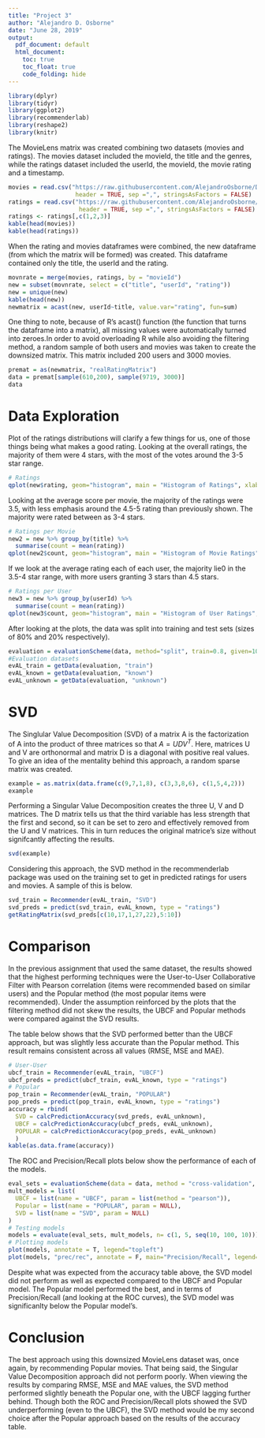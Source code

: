 ---
title: "Project 3"
author: "Alejandro D. Osborne"
date: "June 28, 2019"
output:
  pdf_document: default
  html_document:
    toc: true
    toc_float: true
    code_folding: hide
---

```{r results='hide', message=FALSE, warning=FALSE}
library(dplyr)
library(tidyr)
library(ggplot2)
library(recommenderlab)
library(reshape2)
library(knitr)
```

The MovieLens matrix was created combining two datasets (movies and ratings). The movies dataset included the movieId, the title and the genres, while the ratings dataset included the userId, the movieId, the movie rating and a timestamp.

```{r}
movies = read.csv("https://raw.githubusercontent.com/AlejandroOsborne/DATA612/master/movies.csv", 
                   header = TRUE, sep =",", stringsAsFactors = FALSE)
ratings = read.csv("https://raw.githubusercontent.com/AlejandroOsborne/DATA612/master/ratings.csv", 
                    header = TRUE, sep =",", stringsAsFactors = FALSE)
ratings <- ratings[,c(1,2,3)]
kable(head(movies))
kable(head(ratings))
```

When the rating and movies dataframes were combined, the new dataframe (from which the matrix will be formed) was created. This dataframe contained only the title, the userId and the rating.

```{r}
movnrate = merge(movies, ratings, by = "movieId")
new = subset(movnrate, select = c("title", "userId", "rating"))
new = unique(new)
kable(head(new))
newmatrix = acast(new, userId~title, value.var="rating", fun=sum)
```

One thing to note, because of R's acast() function (the function that turns the dataframe into a matrix), all missing values were automatically turned into zeroes.In order to avoid overloading R while also avoiding the filtering method, a random sample of both users and movies was taken to create the downsized matrix. This matrix included 200 users and 3000 movies.

```{r}
premat = as(newmatrix, "realRatingMatrix")
data = premat[sample(610,200), sample(9719, 3000)]
data
```

# Data Exploration

Plot of the ratings distributions will clarify a few things for us, one of those things being what makes a good rating. Looking at the overall ratings, the majority of them were 4 stars, with the most of the votes around the 3-5 star range.

```{r}
# Ratings
qplot(new$rating, geom="histogram", main = "Histogram of Ratings", xlab = "Rating Scores", binwidth = 0.5, fill=I("cornflower blue"))
```

Looking at the average score per movie, the majority of the ratings were 3.5, with less emphasis around the 4.5-5 rating than previously shown. The majority were rated between as 3-4 stars.
```{r}
# Ratings per Movie
new2 = new %>% group_by(title) %>%
  summarise(count = mean(rating))
qplot(new2$count, geom="histogram", main = "Histogram of Movie Ratings", xlab = "Average Rating Scores Per Movie", binwidth = 0.5, fill=I("FireBrick"))
```

If we look at the average rating each of each user, the majority lie0 in the 3.5-4 star range, with more users granting 3 stars than 4.5 stars.
```{r}
# Ratings per User
new3 = new %>% group_by(userId) %>%
  summarise(count = mean(rating))
qplot(new3$count, geom="histogram", main = "Histogram of User Ratings", xlab = "Average Rating Scores Per User", binwidth = 0.5, fill=I("Plum"))
```

After looking at the plots, the data was split into training and test sets (sizes of 80% and 20% respectively).

```{r}
evaluation = evaluationScheme(data, method="split", train=0.8, given=10, goodRating=3.5)
#Evaluation datasets
evAL_train = getData(evaluation, "train")
evAL_known = getData(evaluation, "known")
evAL_unknown = getData(evaluation, "unknown")
```

# SVD

The Singlular Value Decomposition (SVD) of a matrix A is the factorization of A into the product of three matrices so that $A=UDV^T$. Here, matrices U and V are orthonormal and matrix D is a diagonal with positive real values. To give an idea of the mentality behind this approach, a random sparse matrix was created.

```{r}
example = as.matrix(data.frame(c(9,7,1,8), c(3,3,8,6), c(1,5,4,2)))
example
```

Performing a Singular Value Decomposition creates the three U, V and D matrices. The D matrix tells us that the third variable has less strength that the first and second, so it can be set to zero and effectively removed from the U and V matrices. This in turn reduces the original matrice's size without signifcantly affecting the results.
```{r}
svd(example)
```

Considering this approach, the SVD method in the recommenderlab package was used on the training set to get in predicted ratings for users and movies. A sample of this is below.

```{r}
svd_train = Recommender(evAL_train, "SVD")
svd_preds = predict(svd_train, evAL_known, type = "ratings")
getRatingMatrix(svd_preds[c(10,17,1,27,22),5:10])
```


# Comparison

In the previous assignment that used the same dataset, the results showed that the highest performing techniques were the User-to-User Collaborative Filter with Pearson correlation (items were recommended based on similar users) and the Popular method (the most popular items were recommended). Under the assumption reinforced by the plots that the filtering method did not skew the results, the UBCF and Popular methods were compared against the SVD results.

The table below shows that the SVD performed better than the UBCF approach, but was slightly less accurate than the Popular method. This result remains consistent across all values (RMSE, MSE and MAE). 
```{r}
# User-User
ubcf_train = Recommender(evAL_train, "UBCF")
ubcf_preds = predict(ubcf_train, evAL_known, type = "ratings")
# Popular
pop_train = Recommender(evAL_train, "POPULAR")
pop_preds = predict(pop_train, evAL_known, type = "ratings")
accuracy = rbind(
  SVD = calcPredictionAccuracy(svd_preds, evAL_unknown),
  UBCF = calcPredictionAccuracy(ubcf_preds, evAL_unknown),
  POPULAR = calcPredictionAccuracy(pop_preds, evAL_unknown)
  )
kable(as.data.frame(accuracy))
```

The ROC and Precision/Recall plots below show the performance of each of the models.
```{r}
eval_sets = evaluationScheme(data = data, method = "cross-validation", k = 4, given = 10, goodRating = 3.5)
mult_models = list(
  UBCF = list(name = "UBCF", param = list(method = "pearson")),
  Popular = list(name = "POPULAR", param = NULL),
  SVD = list(name = "SVD", param = NULL)
)
# Testing models
models = evaluate(eval_sets, mult_models, n= c(1, 5, seq(10, 100, 10)))
# Plotting models
plot(models, annotate = T, legend="topleft")
plot(models, "prec/rec", annotate = F, main="Precision/Recall", legend="topright")
```

Despite what was expected from the accuracy table above, the SVD model did not perform as well as expected compared to the UBCF and Popular model. The Popular model performed the best, and in terms of Precision/Recall (and looking at the ROC curves), the SVD model was significanlty below the Popular model's. 

# Conclusion

The best approach using this downsized MovieLens dataset was, once again, by recommending Popular movies. That being said, the Singular Value Decomposition approach did not perform poorly. When viewing the results by comparing RMSE, MSE and MAE values, the SVD method performed slightly beneath the Popular one, with the UBCF lagging further behind. Though both the ROC and Precision/Recall plots showed the SVD underperforming (even to the UBCF), the SVD method would be my second choice after the Popular approach based on the results of the accuracy table.